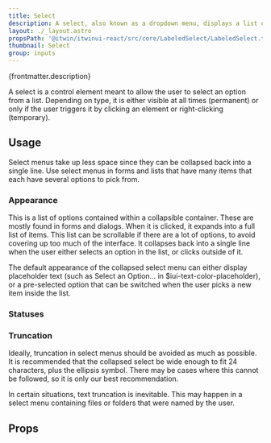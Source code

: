```yaml
---
title: Select
description: A select, also known as a dropdown menu, displays a list of selectable choices and options.
layout: ./_layout.astro
propsPath: '@itwin/itwinui-react/src/core/LabeledSelect/LabeledSelect.tsx'
thumbnail: Select
group: inputs
---
```



<p>{frontmatter.description}</p>

<Placeholder componentPageName='input-select' />

<LiveExample src='Select.main.tsx'>
  <AllExamples.SelectMainExample client:load />
</LiveExample>

A select is a control element meant to allow the user to select an option from a list. Depending on type, it is either visible at all times (permanent) or only if the user triggers it by clicking an element or right-clicking (temporary).

## Usage

Select menus take up less space since they can be collapsed back into a single line. Use select menus in forms and lists that have many items that each have several options to pick from.

### Appearance

<LiveExample src='Select.icon.tsx'>
  <AllExamples.SelectIconExample client:load />
</LiveExample>

This is a list of options contained within a collapsible container. These are mostly found in forms and dialogs. When it is clicked, it expands into a full list of items. This list can be scrollable if there are a lot of options, to avoid covering up too much of the interface. It collapses back into a single line when the user either selects an option in the list, or clicks outside of it.

The default appearance of the collapsed select menu can either display placeholder text (such as Select an Option… in $iui-text-color-placeholder), or a pre-selected option that can be switched when the user picks a new item inside the list.

<LiveExample src='Select.sublabels.tsx'>
  <AllExamples.SelectSublabelsExample client:load />
</LiveExample>

### Statuses

<LiveExample src='Select.statuses.tsx'>
  <AllExamples.SelectStatusesExample client:load />
</LiveExample>

### Truncation

<LiveExample src='Select.truncate.tsx'>
  <AllExamples.SelectTruncateExample client:load />
</LiveExample>

Ideally, truncation in select menus should be avoided as much as possible. It is recommended that the collapsed select be wide enough to fit 24 characters, plus the ellipsis symbol. There may be cases where this cannot be followed, so it is only our best recommendation.

In certain situations, text truncation is inevitable. This may happen in a select menu containing files or folders that were named by the user.

## Props

<PropsTable path={frontmatter.propsPath} />
